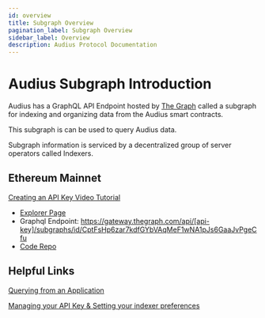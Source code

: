 ---
id: overview
title: Subgraph Overview
pagination_label: Subgraph Overview
sidebar_label: Overview
description: Audius Protocol Documentation
---

# Audius Subgraph Introduction

Audius has a GraphQL API Endpoint hosted by
[The Graph](https://thegraph.com/docs/about/introduction#what-the-graph-is) called a subgraph for
indexing and organizing data from the Audius smart contracts.

This subgraph is can be used to query Audius data.

Subgraph information is serviced by a decentralized group of server operators called Indexers.

## Ethereum Mainnet

[Creating an API Key Video Tutorial](https://www.youtube.com/watch?v=UrfIpm-Vlgs)

- [Explorer Page](https://thegraph.com/explorer/subgraph?id=CptFsHp6zar7kdfGYbVAqMeF1wNA1pJs6GaaJvPgeCfu&view=Overview)
- Graphql Endpoint:
  https://gateway.thegraph.com/api/[api-key]/subgraphs/id/CptFsHp6zar7kdfGYbVAqMeF1wNA1pJs6GaaJvPgeCfu
- [Code Repo](https://github.com/AudiusProject/audius-subgraph)

## Helpful Links

[Querying from an Application](https://thegraph.com/docs/en/developer/querying-from-your-app/)

[Managing your API Key & Setting your indexer preferences](https://thegraph.com/docs/en/studio/managing-api-keys/)
